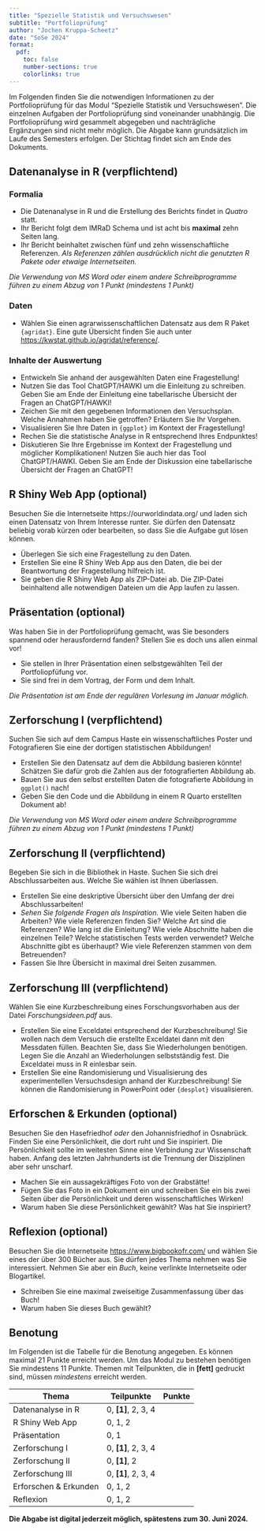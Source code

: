 ```yaml
---
title: "Spezielle Statistik und Versuchswesen"
subtitle: "Portfolioprüfung"
author: "Jochen Kruppa-Scheetz"
date: "SoSe 2024"
format: 
  pdf:
    toc: false
    number-sections: true
    colorlinks: true
---
```


Im Folgenden finden Sie die notwendigen Informationen zu der Portfolioprüfung für das Modul "Spezielle Statistik und Versuchswesen". Die einzelnen Aufgaben der Portfolioprüfung sind voneinander unabhängig. Die Portfolioprüfung wird gesammelt abgegeben und nachträgliche Ergänzungen sind nicht mehr möglich. Die Abgabe kann grundsätzlich im Laufe des Semesters erfolgen. Der Stichtag findet sich am Ende des Dokuments.

## Datenanalyse in R (verpflichtend)

### Formalia

-   Die Datenanalyse in R und die Erstellung des Berichts findet in *Quatro* statt. 
-   Ihr Bericht folgt dem IMRaD Schema und ist acht bis **maximal** zehn Seiten lang.
-   Ihr Bericht beinhaltet zwischen fünf und zehn wissenschaftliche Referenzen. *Als Referenzen zählen ausdrücklich nicht die genutzten R Pakete oder etwaige Internetseiten.*

*Die Verwendung von MS Word oder einem andere Schreibprogramme führen zu einem Abzug von 1 Punkt (mindestens 1 Punkt)*

### Daten

- Wählen Sie einen agrarwissenschaftlichen Datensatz aus dem R Paket `{agridat}`. Eine gute Übersicht finden Sie auch unter <https://kwstat.github.io/agridat/reference/>.

### Inhalte der Auswertung

-   Entwickeln Sie anhand der ausgewählten Daten eine Fragestellung!
-   Nutzen Sie das Tool ChatGPT/HAWKI  um die Einleitung zu schreiben. Geben Sie am Ende der Einleitung eine tabellarische Übersicht der Fragen an ChatGPT/HAWKI!
-   Zeichen Sie mit den gegebenen Informationen den Versuchsplan. Welche Annahmen haben Sie getroffen? Erläutern Sie Ihr Vorgehen.
-   Visualisieren Sie Ihre Daten in `{ggplot}` im Kontext der Fragestellung!
-   Rechen Sie die statistische Analyse in R entsprechend Ihres Endpunktes! 
-   Diskutieren Sie Ihre Ergebnisse im Kontext der Fragestellung und möglicher Komplikationen! Nutzen Sie auch hier das Tool ChatGPT/HAWKI. Geben Sie am Ende der Diskussion eine tabellarische Übersicht der Fragen an ChatGPT!

## R Shiny Web App (optional)

Besuchen Sie die Internetseite https://ourworldindata.org/ und laden sich einen Datensatz von Ihrem Interesse runter. Sie dürfen den Datensatz beliebig vorab kürzen oder bearbeiten, so dass Sie die Aufgabe gut lösen können.

-   Überlegen Sie sich eine Fragestellung zu den Daten.
-   Erstellen Sie eine R Shiny Web App aus den Daten, die bei der Beantwortung der Fragestellung hilfreich ist.
-   Sie geben die R Shiny Web App als ZIP-Datei ab. Die ZIP-Datei beinhaltend alle notwendigen Dateien um die App laufen zu lassen.

## Präsentation (optional)

Was haben Sie in der Portfolioprüfung gemacht, was Sie besonders spannend oder herausfordernd fanden? Stellen Sie es doch uns allen einmal vor!

- Sie stellen in Ihrer Präsentation einen selbstgewählten Teil der Portfoliopfüfung vor. 
- Sie sind frei in dem Vortrag, der Form und dem Inhalt.

*Die Präsentation ist am Ende der regulären Vorlesung im Januar möglich.* 

## Zerforschung I (verpflichtend)

Suchen Sie sich auf dem Campus Haste ein wissenschaftliches Poster und Fotografieren Sie eine der dortigen statistischen Abbildungen!

-   Erstellen Sie den Datensatz auf dem die Abbildung basieren könnte! Schätzen Sie dafür grob die Zahlen aus der fotografierten Abbildung ab.
-   Bauen Sie aus den selbst erstellten Daten die fotografierte Abbildung in `ggplot()` nach!
-   Geben Sie den Code und die Abbildung in einem R Quarto erstellten Dokument ab!

*Die Verwendung von MS Word oder einem andere Schreibprogramme führen zu einem Abzug von 1 Punkt (mindestens 1 Punkt)*

## Zerforschung II (verpflichtend)

Begeben Sie sich in die Bibliothek in Haste. Suchen Sie sich drei Abschlussarbeiten aus. Welche Sie wählen ist Ihnen überlassen.

-   Erstellen Sie eine deskriptive Übersicht über den Umfang der drei Abschlussarbeiten!
-   *Sehen Sie folgende Fragen als Inspiration.* Wie viele Seiten haben die Arbeiten? Wie viele Referenzen finden Sie? Welche Art sind die Referenzen? Wie lang ist die Einleitung? Wie viele Abschnitte haben die einzelnen Teile? Welche statistischen Tests werden verwendet? Welche Abschnitte gibt es überhaupt? Wie viele Referenzen stammen von dem Betreuenden?
-   Fassen Sie Ihre Übersicht in maximal drei Seiten zusammen.

## Zerforschung III (verpflichtend)

Wählen Sie eine Kurzbeschreibung eines Forschungsvorhaben aus der Datei *Forschungsideen.pdf* aus.

-   Erstellen Sie eine Exceldatei entsprechend der Kurzbeschreibung! Sie wollen nach dem Versuch die erstellte Exceldatei dann mit den Messdaten füllen. Beachten Sie, dass Sie Wiederholungen benötigen. Legen Sie die Anzahl an Wiederholungen selbstständig fest. Die Exceldatei muss in R einlesbar sein.
-   Erstellen Sie eine Randomisierung und Visualisierung des experimentellen Versuchsdesign anhand der Kurzbeschreibung! Sie können die Randomisierung in PowerPoint oder `{desplot}` visualisieren.

## Erforschen & Erkunden (optional)

Besuchen Sie den Hasefriedhof *oder* den Johannisfriedhof in Osnabrück. Finden Sie eine Persönlichkeit, die dort ruht und Sie inspiriert. Die Persönlichkeit sollte im weitesten Sinne eine Verbindung zur Wissenschaft haben. Anfang des letzten Jahrhunderts ist die Trennung der Disziplinen aber sehr unscharf.

-   Machen Sie ein aussagekräftiges Foto von der Grabstätte!
-   Fügen Sie das Foto in ein Dokument ein und schreiben Sie ein bis zwei Seiten über die Persönlichkeit und deren wissenschaftliches Wirken!
-   Warum haben Sie diese Persönlichkeit gewählt? Was hat Sie inspiriert?

## Reflexion (optional)

Besuchen Sie die Internetseite <https://www.bigbookofr.com/> und wählen Sie eines der über 300 Bücher aus. Sie dürfen jedes Thema nehmen was Sie interessiert. Nehmen Sie aber ein *Buch*, keine verlinkte Internetseite oder Blogartikel.

-   Schreiben Sie eine maximal zweiseitige Zusammenfassung über das Buch!
-   Warum haben Sie dieses Buch gewählt?

## Benotung

Im Folgenden ist die Tabelle für die Benotung angegeben. Es können maximal 21 Punkte erreicht werden. Um das Modul zu bestehen benötigen Sie mindestens 11 Punkte. Themen mit Teilpunkten, die in **[fett]** gedruckt sind, müssen *mindestens* erreicht werden.

| Thema                 | Teilpunkte    | Punkte |
|-----------------------|---------------|--------|
| Datenanalyse in R     | 0, **[1]**, 2, 3, 4 |        |
| R Shiny Web App       | 0, 1, 2  |        |
| Präsentation          | 0, 1          |        |
| Zerforschung I        | 0, **[1]**, 2, 3, 4 |        |
| Zerforschung II       | 0, **[1]**, 2       |        |
| Zerforschung III      | 0, **[1]**, 2, 3, 4 |        |
| Erforschen & Erkunden | 0, 1, 2       |        |
| Reflexion             | 0, 1, 2       |        |

**Die Abgabe ist digital jederzeit möglich, spätestens zum 30. Juni 2024.**
